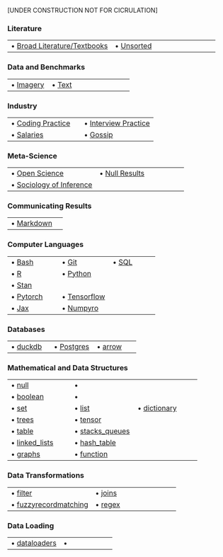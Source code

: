 
[UNDER CONSTRUCTION NOT FOR CICRULATION]

<!--
### 
||
|  -----------          | -----------            |
| • [](chapters//)      | • [](chapters//)        |
| • [](chapters//)      | • [](chapters//)        |
| • [](chapters//)      | • [](chapters//)        |
| • [](chapters//)      | • [](chapters//)        |
| • [](chapters//)      | • [](chapters//)        |
| • [](chapters//)      | • [](chapters//)        |
| • [](chapters//)      | • [](chapters//)        |
| • [](chapters//)      | • [](chapters//)        |

-->

### Literature
||
| -----------          | -----------            |
| • [Broad Literature/Textbooks](chapters/literature/broad_lit.qmd)      | • [Unsorted](chapters/literature/lit.qmd)       |

### Data and Benchmarks
||
| -----------          | -----------            | -----------            |
| • [Imagery](chapters/data/imagery.qmd)      | • [Text](chapters/unsorted/text.qmd)       |


### Industry
||
| -----------          | -----------            |
| • [Coding Practice](chapters/industry/practicecoding.qmd)      | • [Interview Practice](chapters/industry/interviewquestions.qmd)        |
| • [Salaries](chapters/industry/salaries.qmd)      | • [Gossip](chapters/industry/gossip.qmd)        |


### Meta-Science

||
|  -----------          | -----------            |
| • [Open Science](chapters/meta_science/open_science.qmd)      | • [Null Results](chapters/meta_science/null_results.qmd)        |
| • [Sociology of Inference](chapters/meta_science/sociologyofinference.qmd)      |        |


### Communicating Results

||
|  -----------          | -----------            |
| • [Markdown](chapters/communication/markdown.qmd)      |      |

### Computer Languages

||
|  -----------          | -----------            | ----------            |
| • [Bash](chapters/languages/bash.qmd)      |  • [Git](chapters/languages/git.qmd)       | • [SQL](chapters/languages/sql.qmd) 
| • [R](chapters/languages/R.qmd)        | • [Python](chapters/languages/python.qmd)        |
| • [Stan](chapters/languages/stan.qmd) |
| • [Pytorch](chapters/languages/pytorch.qmd)        | • [Tensorflow](chapters/languages/tensorflow.qmd)  |
| • [Jax](chapters/languages/jax.qmd)  | • [Numpyro](chapters/languages/numpyro.qmd) |


### Databases
||
|  -----------          | -----------            | -----------            |
| • [duckdb](chapters/databases/duckdb.qmd)      | • [Postgres](chapters/databases/Postgres.qmd)        | • [arrow](chapters/databases/arrow.qmd) |


### Mathematical and Data Structures
||
|  -----------          | -----------            | -----------            |
| • [null](chapters/math_and_data_structures/null.qmd)     | • [](chapters/math_and_data_structures/)        |
| • [boolean](chapters/math_and_data_structures/boolean.qmd)     | • [](chapters/math_and_data_structures/)        |
| • [set](chapters/math_and_data_structures/set.qmd)     | • [list](chapters/math_and_data_structures/list.qmd)   | • [dictionary](chapters/math_and_data_structures/dictionary.qmd)  |
| • [trees](chapters/math_and_data_structures/trees.qmd)      | • [tensor](chapters/math_and_data_structures/tensor.qmd)        |
| • [table](chapters/math_and_data_structures/table.qmd)      | • [stacks_queues](chapters/math_and_data_structures/stacks_queues.qmd)        |
| • [linked_lists](chapters/math_and_data_structures/linked_lists.qmd)      | • [hash_table](chapters/math_and_data_structures/hash_table.qmd)        |
| • [graphs](chapters/math_and_data_structures/graphs.qmd)      | • [function](chapters/math_and_data_structures/function.qmd)        |


### Data Transformations

||
|  -----------          | -----------            |
| • [filter](chapters/data_transformation/filter.qmd)      | • [joins](chapters/data_transformation/joins.qmd)        |
| • [fuzzyrecordmatching](chapters/data_transformation/fuzzyrecordmatching.qmd)      | • [regex](chapters/data_transformation/regex.qmd)        |



### Data Loading

||
|  -----------          | -----------            |
| • [dataloaders](chapters/data_loading/dataloaders.qmd)      | • [](chapters//)        |


<!--


Mathematics is the language of the Universe, and like any foreign language, it's not something you learn, it's something you get used to. This book is an artifact resulting from getting used to it over ten years as a working scientists and before that 9 years of Phd/MA/BA. 

It is designed to be a reference guide not a coherent text. Its design philosophy is maximize first order retrievability, like an encyclopedia. The reader should be able to quickly turn to a topic (or find it through the search bar), and see multiple representations of that idea in english, formalism, code, and relevant papers. It is not designed to teach these topics for the first time, rather it is to help a working applied scientist quickly relearn and apply a topic.



```r

library(data.table)
library("readr")
files <- list.files(path="/mnt/8tb_a/rwd_github_private/IntroToAppliedScience/", pattern="*.qmd", full.names=TRUE, recursive=FALSE)
file="/mnt/8tb_a/rwd_github_private/IntroToAppliedScience//lit.qmd"
file_txts <- list()
for(file in files){
  file_txts[[file]] <- read_lines(file)
}
length(file_txts)

library(stringr)
url_pattern <- "http[s]?://(?:[a-zA-Z]|[0-9]|[$-_@.&+]|[!*\\(\\),]|(?:%[0-9a-fA-F][0-9a-fA-F]))+"
url_pattern <- "https?:\/\/(www\.)?[-a-zA-Z0-9@:%._\+~#=]{1,256}\.[a-zA-Z0-9()]{1,6}\b([-a-zA-Z0-9()@:%_\+.~#?&//=]*)"
                      
urls <- str_extract_all(file_txts %>% unlist, url_pattern)
urls_vec <- urls %>% unlist() %>% str_replace("\\)$","") %>% unique()
length(urls_vec) #1219
urls_vec %>% paste("<br>") %>% writeLines("/mnt/8tb_a/rwd_github_private/IntroToAppliedScience/urls.html")
length(urls_vec)
#for(url in urls_vec[1101:1200]){browseURL(url=url)}

scraped <- read_csv("/home/skynet3/Documents/IntroToAppliedScience.csv") %>% janitor::clean_names()
scraped %>%  janitor::clean_names() %>% write_csv("/home/skynet3/Documents/IntroToAppliedScience_tolabel2.csv")

library(jsonlite)
temp <- fromJSON("/home/skynet3/Documents/IntroToAppliedScience.json")
temp %>% jsonlite::flatten() %>% janitor::clean_names() %>% write_csv("/home/skynet3/Documents/IntroToAppliedScience_tolabel.csv")

#This is obnoxious, but I have to pull the bibextra id from the json and everything else from the csv
combined <- scraped %>% 
  left_join(temp %>%  janitor::clean_names() %>% dplyr::select(doi, url, title, citation_key) )
dim(combined)
#combined$citation_key
#256 don't have abstracts
combined %>% write_csv("/home/skynet3/Documents/IntroToAppliedScience_tolabel3.csv")



url_missing <- setdiff(urls_vec, scraped$Url)
length(url_missing) #698 #oh wow only missed 98
#for(url in url_missing[601:700]){browseURL(url=url)}

url_missing[!url_missing %>% str_detect('arxiv|wikipedia|tandfonline|ssrn|ncbi|onlinelibrary|sagepub|iomedcentral|elifesciences|academic')] %>% sort() #322 that didn't pull
#There's about 200 I can't immediately dismiss as just pulling with a different URL and will need sort out more

```

-->






